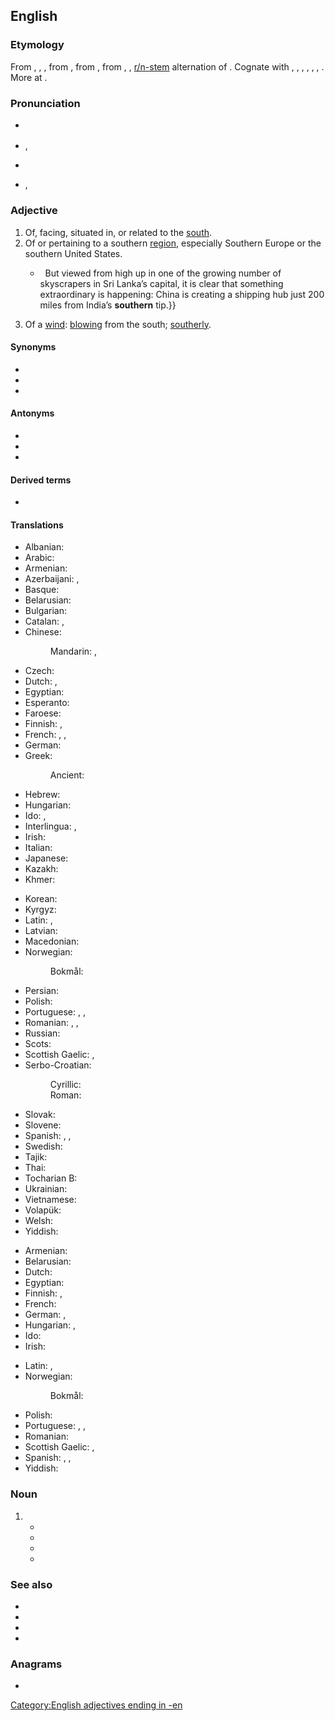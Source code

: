 {{also|Southern}}
==English==

===Etymology===
From {{der|en|enm|southerne}}, {{m|enm|sothern}}, {{m|enm|sutherne}}, from {{der|en|ang|sūþerne||southern, southerly, coming from the south; of southern make}}, from {{der|en|gem-pro|*sunþrōnijaz||southern}}, from {{der|en|ine-pro||*sh₂un-}}, {{m|ine-pro||*sh₂wen-}}, [[w:r/n-stem|r/n-stem]] alternation of {{m|ine-pro|*sóh₂wl̥|t=sun}}. Cognate with {{cog|sco|southron}}, {{m|sco|sudron||southern}}, {{cog|ofs|sūthern}}, {{m|ofs|sūdern||southern}}, {{cog|gml|sūdern||southern}}, {{cog|gmh|sundern||southern}}, {{cog|is|suðrænn||southern, tropical}}. More at {{l|en|south}}.

===Pronunciation===
* {{a|UK}} {{IPA|en|/ˈsʌðən/|/ˈsʌðn̩/}}
* {{a|US}} {{IPA|en|/ˈsʌðəɹn/}}, {{enPR|sŭ''th''′ərn}}
* {{audio|en|en-us-southern.ogg|Audio (US)}}
* {{a|CA}} {{IPA|en|/ˈsaʊðɚn/}}, {{enPR|sou''th''′ərn}} {{rfv-pron|en}}

===Adjective===
{{en-adj}}

# Of, facing, situated in, or related to the [[south]].
# Of or pertaining to a southern [[region]], especially Southern Europe or the southern United States.
#* {{quote-journal|en|date=2013-06-08|volume=407|issue=8839|page=52|magazine={{w|The Economist}}
|title=[http://www.economist.com/news/international/21579039-chinas-growing-empire-ports-abroad-mainly-about-trade-not-aggression-new-masters The new masters and commanders]
|passage=From the ground, Colombo’s port does not look like much.{{...}}&nbsp; But viewed from high up in one of the growing number of skyscrapers in Sri Lanka’s capital, it is clear that something extraordinary is happening: China is creating a shipping hub just 200 miles from India’s '''southern''' tip.}}
#: {{ux|en|The '''southern''' climate.}}
# Of a [[wind]]: [[blow]]ing from the south; [[southerly]].

====Synonyms====
* {{l|en|southerly}}
* {{l|en|austral}}
* {{l|en|meridional}}

====Antonyms====
* {{l|en|northern}}
* {{l|en|boreal}}
* {{l|en|septentrional}}

====Derived terms====
* {{l|en|southern cassowary}}

====Translations====
{{trans-top|of the south}}
* Albanian: {{t+|sq|jugor}}
* Arabic: {{t|ar|جَنُوبِيّ}}
* Armenian: {{t+|hy|հարավային}}
* Azerbaijani: {{t|az|cənubi}}, {{t+|az|güney}}
* Basque: {{t|eu|hegoaldeko}}
* Belarusian: {{t|be|паўднёвы}}
* Bulgarian: {{t|bg|ю́жен}}
* Catalan: {{t+|ca|austral}}, {{t+|ca|meridional}}
* Chinese:
*: Mandarin: {{t+|cmn|南方|tr=nánfāng}}, {{t+|cmn|南|tr=nán}}
* Czech: {{t+|cs|jižní}}
* Dutch: {{t+|nl|zuid}}, {{t+|nl|zuidelijk}}
* Egyptian: {{t-egy|rsj|h=rsw-y:N21}}
* Esperanto: {{t|eo|suda}}
* Faroese: {{t|fo|syðri}}
* Finnish: {{t+|fi|eteläinen}}, {{t+|fi|etelä|alt=etelä-}}
* French: {{t+|fr|méridional}}, {{t+|fr|sud}}, {{t+|fr|austral}}
* German: {{t+|de|südlich}}
* Greek: {{t+|el|νότιος}}
*: Ancient: {{t|grc|νοτερός}}
* Hebrew: {{t|he|דרומי}}
* Hungarian: {{t+|hu|déli}}
* Ido: {{t+|io|australa}}, {{t+|io|sudala}}
* Interlingua: {{t|ia|meridional}}, {{t|ia|del sud}}
* Irish: {{t|ga|deisceartach}}
* Italian: {{t+|it|meridionale}}
* Japanese: {{t+|ja|南|tr=みなみ, minami}}
* Kazakh: {{t|kk|оңтүстік|sc=Cyrl}}
* Khmer: {{t|km|ខាងត្បូង}}
{{trans-mid}}
* Korean: {{t+|ko|남쪽|alt=남쪽의}}
* Kyrgyz: {{t|ky|түштүктүк}}
* Latin: {{t+|la|merīdiōnālis}}, {{t+|la|austrālis}}
* Latvian: {{t|lv|dienvidu}}
* Macedonian: {{t|mk|јужен}}
* Norwegian:
*: Bokmål: {{t+|nb|søndre}}
* Persian: {{t+|fa|جنوبی|tr=jonubi}}
* Polish: {{t+|pl|południowy}}
* Portuguese: {{t|pt|[[do]] [[sul]]}}, {{t+|pt|meridional}}, {{t+|pt|austral}}
* Romanian: {{t|ro|sudic|m|n}}, {{t+|ro|austral|m|n}}, {{t+|ro|meridional}}
* Russian: {{t+|ru|ю́жный}}
* Scots: {{t|sco|soothren}}
* Scottish Gaelic: {{t|gd|deas}}, {{t|gd|a deas}}
* Serbo-Croatian:
*: Cyrillic: {{t|sh|ју̏жнӣ}}
*: Roman: {{t+|sh|jȕžnī}}
* Slovak: {{t+|sk|južný}}
* Slovene: {{t|sl|južen}}
* Spanish: {{t|es|[[del]] [[sur]]}}, {{t+|es|sureño}}, {{t|es|meridional}}
* Swedish: {{t+|sv|södra}}
* Tajik: {{t+|tg|ҷанубӣ}}
* Thai: {{t+|th|ใต้}}
* Tocharian B: {{t|txb|omotruññaiṣṣe}}
* Ukrainian: {{t|uk|півде́нний}}
* Vietnamese: {{t+|vi|nam}}
* Volapük: {{t+|vo|sulüdik}}
* Welsh: {{t+|cy|deheuol}}
* Yiddish: {{t|yi|דרומדיק|tr=doremdik}}
{{trans-bottom}}

{{trans-top|of or pertaining to a southern region}}
* Armenian: {{t+|hy|հարավային}}
* Belarusian: {{t|be|паўднёвы}}
* Dutch: {{t+|nl|zuiders}}
* Egyptian: {{t-egy|rsj|h=rsw-y:N21}}
* Finnish: {{t+|fi|eteläinen}}, {{t|fi|etelämaalainen}}
* French: {{t+|fr|sudiste}}
* German: {{t+|de|südlich}}, {{t+|de|südländisch}}
* Hungarian: {{t+|hu|dél}}, {{t+|hu|déli}}
* Ido: {{t+|io|sudala}}
* Irish: {{t|ga|deisceartach}}
{{trans-mid}}
* Latin: {{t+|la|merīdiōnālis}}, {{t+|la|austrālis}}
* Norwegian:
*: Bokmål: {{t+|nb|søndre}}
* Polish: {{t+|pl|południowy}}
* Portuguese: {{t+|pt|meridional}}, {{t|pt|[[do]] [[sul]]/[[Sul]]}}, {{t+|pt|sulista}}
* Romanian: {{t|ro|sudic|m|n}}
* Scottish Gaelic: {{t|gd|deas}}, {{t|gd|a deas}}
* Spanish: {{t|es|[[del]] [[sur]]}}, {{t+|es|sureño}}, {{t|es|meridional}}
* Yiddish: {{t|yi|דרומדיק|tr=doremdik}}
{{trans-bottom}}

===Noun===
{{en-noun}}

# {{synonym of|en|southerner}}
#* {{quote-book|en|year=1839|title=Introduction to the Literature of Europe in the Fifteenth, Sixteenth, and Seventeenth Centuries|author=Henry Hallam |page= |ISBN=|passage=Force prevails most with the northerns, reason with the inhabitants of a temperate or middle climate, superstition with the '''southerns'''; thus astrology, magic, and all mysterious sciences have come from the Chaldeans and Egyptians. }}
#* {{quote-book|en|year=2011 |title=History of the Conquest of England by the Normans|author=Augustin Thierry  |page= |ISBN=1108030246|passage=The peace which the French leaguers made soon after with Louis XL, for money and offices, did not satisfy the '''southerns''', whose views in this patriotic war had been wholly different.}}
#* {{quote-book|en|year=2011|title=The History of the French Revolution |author=Adolphe Thiers, ‎Frederick Shoberl  |page=34 |ISBN=1108035302|passage=This last formed a strong contrast, by its simplicity and its austere bearing, with the old army of Italy, enriched in the beautiful plains which it had conquered, and composed of brave, fiery, and intemperate '''Southerns'''.}}
#* {{quote-book|en|year=2012 |title=Edinburgh Companion to James Hogg |author=Ian Duncan  |page= 73|ISBN=074865514X|passage=Then in 1835 it (negatively) remarked 'a national tone and feeling [. . .] with which we '''southerns''' do not wholly sympathize'.}}

===See also===
* {{l|en|eastern}}
* {{l|en|western}}
* {{l|en|oriental}}
* {{l|en|occidental}}

===Anagrams===
* {{anagrams|en|a=ehnorstu|turnshoe}}

[[Category:English adjectives ending in -en]]